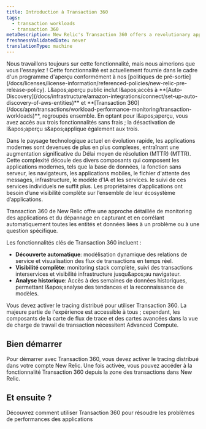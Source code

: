 ```yaml
---
title: Introduction à Transaction 360
tags:
  - transaction workloads
  - transaction 360
metaDescription: New Relic's Transaction 360 offers a revolutionary approach to application monitoring and troubleshooting by automatically capturing and correlating all entities and data related to a specific problem or question.
freshnessValidatedDate: never
translationType: machine
---
```


<Callout title="Aperçu">
  Nous travaillons toujours sur cette fonctionnalité, mais nous aimerions que vous l'essayiez ! Cette fonctionnalité est actuellement fournie dans le cadre d'un programme d'aperçu conformément à nos [politiques de pré-sortie](/docs/licenses/license-information/referenced-policies/new-relic-pre-release-policy). L&amp;apos;aperçu public inclut l&amp;apos;accès à <DNT>**[Auto-Discovery](/docs/infrastructure/amazon-integrations/connect/set-up-auto-discovery-of-aws-entities)**</DNT> et <DNT>**[Transaction 360](/docs/apm/transactions/workload-performance-monitoring/transaction-workloads)**</DNT>, regroupés ensemble. En optant pour l&amp;apos;aperçu, vous avez accès aux trois fonctionnalités sans frais ; la désactivation de l&amp;apos;aperçu s&amp;apos;applique également aux trois.
</Callout>

Dans le paysage technologique actuel en évolution rapide, les applications modernes sont devenues de plus en plus complexes, entraînant une augmentation significative du Délai moyen de résolution (MTTR) (MTTR). Cette complexité découle des divers composants qui composent les applications modernes, tels que la base de données, la fonction sans serveur, les navigateurs, les applications mobiles, le fichier d'attente des messages, infrastructure, le modèle d'IA et les services. le suivi de ces services individuels ne suffit plus. Les propriétaires d’applications ont besoin d’une visibilité complète sur l’ensemble de leur écosystème d’applications.

Transaction 360 de New Relic offre une approche détaillée de monitoring des applications et du dépannage en capturant et en corrélant automatiquement toutes les entités et données liées à un problème ou à une question spécifique.

Les fonctionnalités clés de Transaction 360 incluent :

* **Découverte automatique**: modélisation dynamique des relations de service et visualisation des flux de transactions en temps réel.
* **Visibilité complète**: monitoring stack complète, suivi des transactions interservices et visibilité infrastructure jusqu&amp;apos;au navigateur.
* **Analyse historique**: Accès à des semaines de données historiques, permettant l&amp;apos;analyse des tendances et la reconnaissance de modèles.

<Callout variant="important">
  Vous devez activer le tracing distribué pour utiliser Transaction 360. La majeure partie de l'expérience est accessible à tous ; cependant, les composants de la carte de flux de trace et des cartes avancées dans la vue de charge de travail de transaction nécessitent Advanced Compute.
</Callout>

## Bien démarrer

Pour démarrer avec Transaction 360, vous devez activer le tracing distribué dans votre compte New Relic. Une fois activée, vous pouvez accéder à la fonctionnalité Transaction 360 depuis la zone des transactions dans New Relic.

## Et ensuite ?

<DocTiles>
  <DocTile title="Transaction 360 UI" path="/docs/apm/transactions/workload-performance-monitoring/transaction-workloads">Découvrez comment utiliser Transaction 360 pour résoudre les problèmes de performances des applications</DocTile>
</DocTiles>